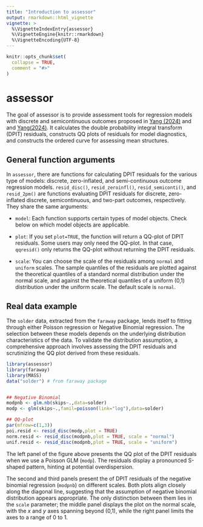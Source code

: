 ```yaml
---
title: "Introduction to assessor"
output: rmarkdown::html_vignette
vignette: >
  %\VignetteIndexEntry{assessor}
  %\VignetteEngine{knitr::rmarkdown}
  %\VignetteEncoding{UTF-8}
---
```


```r
knitr::opts_chunk$set(
  collapse = TRUE,
  comment = "#>"
)
```

# assessor

The goal of assessor is to provide assessment tools for regression models with discrete and semicontinuous outcomes proposed in [Yang (2024)](https://arxiv.org/pdf/2308.15596.pdf) and and [Yang(2024)](https://arxiv.org/pdf/2401.06347.pdf). It calculates the double probability 
integral transform (DPIT) residuals, constructs QQ plots of residuals for model diagnostics, and constructs the ordered curve for assessing mean 
structures.


## General function arguments
In `assessor`, there are functions for calculating DPIT residuals for the various type of models: discrete, zero-inflated, and semi-continuous outcome regression models. `resid_disc()`, `resid_zeroinfl()`, `resid_semiconti()`, and `resid_2pm()` are functions evaluating DPIT residuals for discrete, zero-inflated discrete, semicontinuous, and two-part outcomes, respectively. 
They share the same arguments:

* `model`: Each function supports certain types of model objects. Check below on which model objects are applicable.

* `plot`: If you set `plot=TRUE`, the function will return a QQ-plot of DPIT residuals.
Some users may only need the QQ-plot. In that case, `qqresid()` only returns the QQ-plot without returning the DPIT residuals.

* `scale`: You can choose the scale of the residuals among `normal` and `uniform` scales. The sample quantiles of the residuals are plotted against the theoretical quantiles of a standard normal distribution under the normal scale, and against the theoretical quantiles of a uniform (0,1) distribution under the uniform scale. The default scale is `normal`.

## Real data example
The `solder` data, extracted from the `faraway` package, lends itself to fitting through either Poisson regression or Negative Binomial regression. The selection between these models depends on the underlying distribution characteristics of the data. To validate the distribution assumption, a comprehensive approach involves assessing the DPIT residuals and scrutinizing the QQ plot derived from these residuals.

```r
library(assessor)
library(faraway) 
library(MASS)
data("solder") # from faraway package


## Negative Binomial
modpnb <- glm.nb(skips~.,data=solder)
modp <- glm(skips~.,famil=poisson(link="log"),data=solder)

## QQ-plot
par(mfrow=c(1,3))
poi.resid <- resid_disc(modp,plot = TRUE)
norm.resid <- resid_disc(modpnb,plot = TRUE, scale = "normal")
unif.resid <- resid_disc(modpnb,plot = TRUE, scale = "uniform")
```

The left panel of the figure above presents the QQ plot of the DPIT residuals when we use a Poisson GLM (`modp`). The residuals display a pronounced S-shaped pattern, hinting at potential overdispersion. 

The second and third panels present the of DPIT residuals of the negative binomial regression (`modpnb`) on different scales. Both plots align closely along the diagonal line, suggesting that the assumption of negative binomial distribution appears appropriate. The only distinction between them lies in the `scale` parameter; the middle panel displays the plot on the normal scale, with the $x$ and $y$ axes spanning beyond (0,1), while the right panel limits the axes to a range of 0 to 1.




